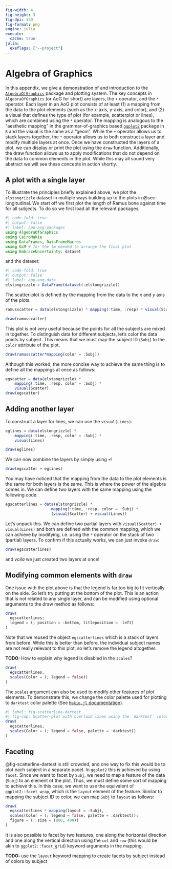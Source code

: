 ```yaml
---
fig-width: 4
fig-height: 3
fig-dpi: 150
fig-format: png
engine: julia
execute:
  cache: true
julia:
  exeflags: ["--project"]
---
```


# Algebra of Graphics {#sec-aog}

In this appendix, we give a demonstration of and introduction to the [`AlgebraOfGraphics`](https://aog.makie.org/) package and plotting system.
The key concepts in `AlgebraOfGraphics` (or AoG for short) are layers, the `+` operator, and the `*` operator.
Each layer in an AoG plot consists of at least (1) a mapping from the data to the plot elements (such as the x-axis, y-axis, and color), and (2) a visual that defines the type of plot (for example, scatterplot or lines), which are combined using the `*` operator.
The mapping is analogous to the "aesthetic mapping" in the grammar-of-graphics based [`ggplot2`](https://ggplot2.tidyverse.org) package in `R` and the visual is the same as a "geom".
While the `+` operator allows us to stack layers together, the `*` operator allows us to both construct a layer and modify multiple layers at once.
Once we have constructed the layers of a plot, we can display or print the plot using the `draw` function.
Additionally, the draw function allows us to apply modifications that do not depend on the data to common elements in the plot.
While this may all sound very abstract we will see these concepts in action shortly.

## A plot with a single layer

To illustrate the principles briefly explained above, we plot the `elstongrizzle` dataset in multiple ways building up to the plots in @sec-longitudinal.
We start off we first plot the length of Ramus bone against time for all subjects.
To do so we first load all the relevant packages,

```julia
#| code-fold: true
#| output: false
#| label: app-aog-packages
using AlgebraOfGraphics
using CairoMakie
using DataFrames, DataFrameMacros
using GLM # for the lm needed to arrange the final plot
using EmbraceUncertainty: dataset
```
and the dataset:

```julia
#| code-fold: true
#| output: false
#| label: app-aog-data
elstongrizzle = DataFrame(dataset(:elstongrizzle))
```

The scatter-plot is defined by the mapping from the data to the $x$ and $y$ axis of the plots.

```julia
ramusscatter = data(elstongrizzle) * mapping(:time, :resp) * visual(Scatter)
```


```julia
draw(ramusscatter)
```

This plot is not very useful because the points for all the subjects are mixed in together.
To distinguish data for different subjects, let's color the data points by subject.
This means that we must map the subject ID (`Subj`) to the `color` attribute of the plot.

```julia
draw(ramusscatter*mapping(color = :Subj))
```

Although this worked, the more concise way to achieve the same thing is to define all the mappings at once as follows:
```julia
egscatter = data(elstongrizzle) *
    mapping(:time, :resp, color = :Subj) *
    visual(Scatter)
draw(egscatter)
```


## Adding another layer

To construct a layer for lines, we can use the `visual(Lines)`:
```julia
eglines = data(elstongrizzle) *
    mapping(:time, :resp, color = :Subj) *
    visual(Lines)

draw(eglines)
```

We can now combine the layers by simply using `+`!

```julia
draw(egscatter + eglines)
```

You may have noticed that the mapping from the data to the plot elements is the same for both layers is the same.
This is where the power of the algebra comes in.
We can define two layers with the same mapping using the following code:
```julia
egscatterlines = data(elstongrizzle) *
                    mapping(:time, :resp, color = :Subj) *
                    (visual(Scatter) + visual(Lines))
```
Let's unpack this.
We can define two partial layers with `visual(Scatter) + visual(Lines)` and both are defined with the common mapping, which we can achieve by modifying, i.e. using the `*` operator on the stack of two (partial) layers.
To confirm if this actually works, we can just invoke `draw`:
```julia
draw(egscatterlines)
```
and _voila_ we just created two layers at once!


## Modifying common elements with `draw`

One issue with the plot above is that the legend is far too big to fit vertically on the side.
So let's try putting at the bottom of the plot.
This is an action that is not related to any single layer, and can be modified using optional arguments to the draw method as follows:
```julia
draw(
  egscatterlines;
  legend = (; position = :bottom, titleposition = :left)
)
```

Note that we reused the object `egscatterlines` which is a stack of layers from before.
While this is better than before, the individual subject names are not really relevant to this plot, so let's remove the legend altogether.

:::{.callout-note}
**TODO:** How to explain why legend is disabled in the `scales`?
:::

```julia
draw(
  egscatterlines,
  scales(Color = (; legend = false))
)
```

The `scales` argument can also be used to modify other features of plot elements.
To demonstrate this, we change the color palette used for plotting to `darktest` color palette (See [`Makie.jl` documentation](https://docs.makie.org/stable/explanations/colors#misc)).

```julia
#| label: fig-scatterline-dartest
#| fig-cap: Scatter-plot with overlaid lines using the `darktest` colorscheme
draw(
  egscatterlines,
  scales(Color = (; legend = false, palette = :darktest))
)
```

## Faceting

@fig-scatterline-dartest is still crowded, and one way to fix this would be to plot each subject in a separate panel.
In `ggplot2` this is achieved by using `facet`.
Since we want to facet by `Subj`, we need to map a feature of the data (`Subj`) to an element of the plot.
Thus, we must define some sort of mapping to achieve this.
In this case, we want to use the equivalent of `ggplot2::facet_wrap`, which is the `layout` element of the feature. Similar to mapping the subject ID to color, we can map `Subj` to `layout` as follows:
```julia
draw(
  egscatterlines * mapping(layout = :Subj),
  scales(Color = (; legend = false, palette = :darktest));
  figure = (; size = (800, 400))
)
```

It is also possible to facet by two features, one along the horizontal direction and one along the vertical direction using the `col` and `row` (this would be akin to `ggplot2::facet_grid`) keyword arguments in the mapping.

:::{.callout-note}

**TODO:** use the `layout` keyword mapping to create facets by subject instead of colors by subject

:::